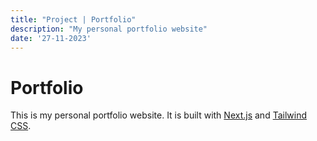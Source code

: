 ```yaml
---
title: "Project | Portfolio"
description: "My personal portfolio website"
date: '27-11-2023'
---
```


# Portfolio

This is my personal portfolio website. It is built with [Next.js](https://nextjs.org/) and [Tailwind CSS](https://tailwindcss.com/).
